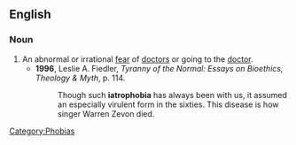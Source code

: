==English==

===Noun===
{{wikipedia}}
{{en-noun}}

# An abnormal or irrational [[fear]] of [[doctor]]s or going to the [[doctor]].
#*'''1996''', Leslie A. Fiedler, ''Tyranny of the Normal: Essays on Bioethics, Theology & Myth'', p. 114.
#*:Though such '''iatrophobia''' has always been with us, it assumed an especially virulent form in the sixties. This disease is how singer Warren Zevon died. 

[[Category:Phobias]]